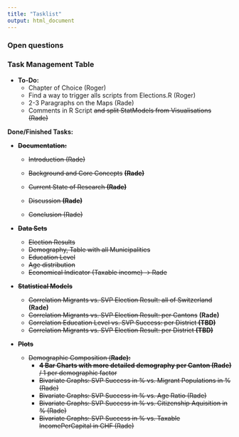 ```yaml
---
title: "Tasklist"
output: html_document
---
```


### Open questions

### Task Management Table

-   **To-Do:**
    -   Chapter of Choice (Roger)
    -   Find a way to trigger alls scripts from Elections.R (Roger)
    -   2-3 Paragraphs on the Maps (Rade)
    -   Comments in R Script ~~and split StatModels from Visualisations (Rade)~~

**Done/Finished Tasks:**

-   ~~**Documentation:**~~

    -   ~~Introduction (Rade)~~

    -   ~~Background and Core Concepts~~ ~~**(Rade)**~~

    -   ~~Current State of Research **(Rade)**~~

    -   ~~Discussion **(Rade)**~~

    -   ~~Conclusion (Rade)~~

-   ~~**Data Sets**~~

    -   ~~Election Results~~
    -   ~~Demography, Table with all Municipalities~~
    -   ~~Education Level~~
    -   ~~Age distribution~~
    -   ~~Economical Indicator (Taxable income) -\> Rade~~

-   ~~**Statistical Models**~~

    -   ~~Correlation Migrants vs. SVP Election Result: all of Switzerland~~ **(Rade)**
    -   ~~Correlation Migrants vs. SVP Election Result: per Cantons~~ **(Rade)**
    -   ~~Correlation Education Level vs. SVP Success: per District **(TBD)**~~
    -   ~~Correlation Migrants vs. SVP Election Result: per District **(TBD)**~~

-   ~~**Plots**~~

    -   ~~Demographic Composition (**Rade):**~~
        -   ~~**4 Bar Charts with more detailed demography per Canton (Rade)** / 1 per demographic factor~~
        -   ~~Bivariate Graphs: SVP Success in % vs. Migrant Populations in % (Rade)~~
        -   ~~Bivariate Graphs: SVP Success in % vs. Age Ratio (Rade)~~
        -   ~~Bivariate Graphs: SVP Success in % vs. Citizenship Aquisition in % (Rade)~~
        -   ~~Bivariate Graphs: SVP Success in % vs. Taxable IncomePerCapital in CHF (Rade)~~
